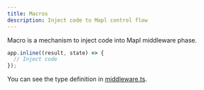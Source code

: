 ```yaml
---
title: Macros
description: Inject code to Mapl control flow
---
```


Macro is a mechanism to inject code into Mapl middleware phase.
```ts
app.inline((result, state) => {
  // Inject code
});
```

You can see the type definition in [middleware.ts](https://github.com/mapljs/app/blob/main/src/router/types/middleware.ts#L8).
